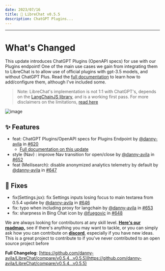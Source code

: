 ```yaml
---
date: 2023/07/16
title: 🚀 LibreChat v0.5.5
description: ChatGPT Plugins...
---
```



<ChangelogHeader />

---

# What's Changed

This update introduces ChatGPT Plugins (OpenAPI specs) for use with our Plugins endpoint! One of the main use cases we gain from integrating them to LibreChat is to allow use of official plugins with gpt-3.5 models, and without ChatGPT Plus. Read the [full documentation](https://github.com/danny-avila/LibreChat/blob/main/docs/features/plugins/chatgpt_plugins_openapi.md) to learn how to add/configure them, although I've included some.

>Note: LibreChat's implementation is not 1:1 with ChatGPT's, depends on the [LangChainJS library](https://github.com/hwchase17/langchainjs), and is a working first pass. For more disclaimers on the limitations, [read here](https://github.com/danny-avila/LibreChat/blob/main/docs/features/plugins/chatgpt_plugins_openapi.md#disclaimers)

![image](https://github.com/danny-avila/LibreChat/assets/110412045/afd59d06-95af-4780-be81-fee1e6b64387)

## ✨ Features
* feat: ChatGPT Plugins/OpenAPI specs for Plugins Endpoint by [@danny-avila](https://github.com/danny-avila) in [#620](https://github.com/danny-avila/LibreChat/pull/620)
    * [Full documentation on this update](https://github.com/danny-avila/LibreChat/blob/main/docs/features/plugins/chatgpt_plugins_openapi.md)
* style (Nav) : improve Nav transition for open/close by [@danny-avila](https://github.com/danny-avila) in [#652](https://github.com/danny-avila/LibreChat/pull/652)
* feat (Meilisearch): disable anonymized analytics telemetry by default by [@danny-avila](https://github.com/danny-avila) in [#647](https://github.com/danny-avila/LibreChat/pull/647)

## 🔧 Fixes
* fix(Settings.jsx): fix Settings inputs losing focus to main textarea from 0.5.4 update by [@danny-avila](https://github.com/danny-avila) in [#646](https://github.com/danny-avila/LibreChat/pull/646)
* fix: typo when including proxy for langchain by [@danny-avila](https://github.com/danny-avila) in [#653](https://github.com/danny-avila/LibreChat/pull/653)
* fix: sharpness in Bing Chat icon by [@fuegovic](https://github.com/fuegovic) in [#648](https://github.com/danny-avila/LibreChat/pull/648)

We are always looking for contributors at any skill level. **[Here's our roadmap,](https://github.com/users/danny-avila/projects/2)** see if there's anything you may want to tackle, or you can simply ask how you can contribute on **[discord](https://discord.librechat.ai/)**, especially if you have new ideas. This is a great project to contribute to if you've never contributed to an open source project before

**Full Changelog**: [https://github.com/danny-avila/LibreChat/compare/v0.5.4...v0.5.5](https://github.com/danny-avila/LibreChat/compare/v0.5.4...v0.5.5)
